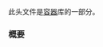 {{cpp/header/title|array|notes={{mark c++11}}}}
{{cpp/header/navbar}}

此头文件是[[cpp/container|容器]]库的一部分。

{{dsc begin}}
{{dsc h1|包含}}
{{dsc inc|cpp/header/dsc compare}}
{{dsc inc|cpp/header/dsc initializer_list}}
{{dsc h1|类}}
{{dsc inc|cpp/container/dsc array}}
{{dsc inc|cpp/utility/dsc tuple_size}}
{{dsc inc|cpp/utility/dsc tuple_element}}
{{dsc inc|cpp/container/array/dsc tuple_size}}
{{dsc inc|cpp/container/array/dsc tuple_element}}
{{dsc h1|函数}}
{{dsc inc|cpp/container/dsc operator_cmp|array}}
{{dsc inc|cpp/container/dsc swap2|array}}
{{dsc inc|cpp/container/array/dsc to_array}}
{{dsc inc|cpp/container/array/dsc get}}
{{dsc h2|范围访问}}
{{dsc inc|cpp/iterator/dsc begin}}
{{dsc inc|cpp/iterator/dsc end}}
{{dsc inc|cpp/iterator/dsc rbegin}}
{{dsc inc|cpp/iterator/dsc rend}}
{{dsc inc|cpp/iterator/dsc size}}
{{dsc inc|cpp/iterator/dsc empty}}
{{dsc inc|cpp/iterator/dsc data}}
{{dsc end}}

===概要===
{{cpp/synopsis/array}}

{{langlinks|en|es|ja|ru}}